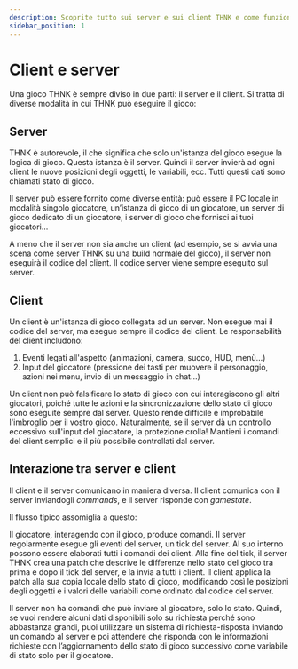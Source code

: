 ```yaml
---
description: Scoprite tutto sui server e sui client THNK e come funzionano insieme!
sidebar_position: 1
---
```



# Client e server

Una gioco THNK è sempre diviso in due parti: il server e il client. Si tratta di diverse modalità in cui THNK può eseguire il gioco:

## Server

THNK è autorevole, il che significa che solo un'istanza del gioco esegue la logica di gioco. Questa istanza è il server. Quindi il server invierà ad ogni client le nuove posizioni degli oggetti, le variabili, ecc. Tutti questi dati sono chiamati stato di gioco.

Il server può essere fornito come diverse entità: può essere il PC locale in modalità singolo giocatore, un’istanza di gioco di un giocatore, un server di gioco dedicato di un giocatore, i server di gioco che fornisci ai tuoi giocatori...

A meno che il server non sia anche un client (ad esempio, se si avvia una scena come server THNK su una build normale del gioco), il server non eseguirà il codice del client. Il codice server viene sempre eseguito sul server.

## Client

Un client è un'istanza di gioco collegata ad un server. Non esegue mai il codice del server, ma esegue sempre il codice del client. Le responsabilità del client includono:

1.  Eventi legati all'aspetto (animazioni, camera, succo, HUD, menù...)
2.  Input del giocatore (pressione dei tasti per muovere il personaggio, azioni nei menu, invio di un messaggio in chat...)

Un client non può falsificare lo stato di gioco con cui interagiscono gli altri giocatori, poiché tutte le azioni e la sincronizzazione dello stato di gioco sono eseguite sempre dal server. Questo rende difficile e improbabile l'imbroglio per il vostro gioco. Naturalmente, se il server dà un controllo eccessivo sull'input del giocatore, la protezione crolla! Mantieni i comandi del client semplici e il più possibile controllati dal server.

## Interazione tra server e client

Il client e il server comunicano in maniera diversa. Il client comunica con il server inviandogli _commands_, e il server risponde con _gamestate_.

Il flusso tipico assomiglia a questo:

<Diagram />

Il giocatore, interagendo con il gioco, produce comandi. Il server regolarmente
esegue gli eventi del server, un tick del server. Al suo interno possono essere elaborati tutti i comandi dei client.
Alla fine del tick, il server THNK crea una patch che descrive le differenze nello stato del gioco tra prima e dopo il tick del server, e la invia a tutti i client.
Il client applica la patch alla sua copia locale dello stato di gioco, modificando così le posizioni degli oggetti e i valori delle variabili come ordinato dal codice del server.

Il server non ha comandi che può inviare al giocatore, solo lo stato. Quindi, se vuoi rendere alcuni dati disponibili solo su richiesta perché sono abbastanza grandi, puoi utilizzare un sistema di richiesta-risposta inviando un comando al server e poi attendere che risponda con le informazioni richieste con l’aggiornamento dello stato di gioco successivo come variabile di stato solo per il giocatore.
